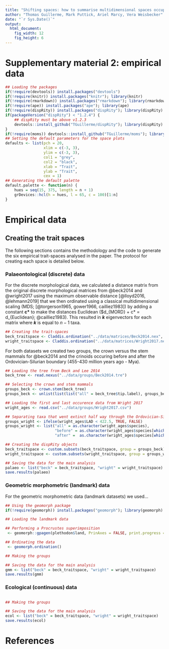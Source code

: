 ```yaml
---
title: "Shifting spaces: how to summarise multidimensional spaces occupancy? "
author: "Thomas Guillerme, Mark Puttick, Ariel Marcy, Vera Weisbecker"
date: "`r Sys.Date()`"
output:
  html_document:
    fig_width: 12
    fig_height: 6
---
```


# Supplementary material 2: empirical data

```r
## Loading the packages
if(!require(devtools)) install.packages("devtools")
if(!require(knitr)) install.packages("knitr"); library(knitr)
if(!require(rmarkdown)) install.packages("rmarkdown"); library(rmarkdown)
if(!require(ape)) install.packages("ape"); library(ape)
if(!require(dispRity)) install.packages("dispRity"); library(dispRity)
if(packageVersion("dispRity") < "1.2.4") {
    ## dispRity must be above v1.2.3
    devtools::install_github("TGuillerme/dispRity"); library(dispRity)
}
if(!require(moms)) devtools::install_github("TGuillerme/moms"); library(moms)
## Setting the default parameters for the space plots
defaults <- list(pch = 20,
                 xlim = c(-3, 3),
                 ylim = c(-3, 3),
                 col1 = "grey",
                 col2 = "black",
                 xlab = "Trait",
                 ylab = "Trait",
                 cex = 1)
## Generating the default palette
default.palette <- function(n) {
    hues = seq(15, 375, length = n + 1)
    grDevices::hcl(h = hues, l = 65, c = 100)[1:n]
}
```

# Empirical data

## Creating the trait spaces

The following sections contains the methodology and the code to generate the six empirical trait-spaces analysed in the paper.
The protocol for creating each space is detailed below.

### Palaeontological (discrete) data

For the discrete morphological data, we calculated a distance matrix from the original discrete morphological matrices from @beck2014 and @wright2017 using the maximum observable distance [@lloyd2016, @lehmann2019] that we then ordinated using a classical multidimensional scaling (MDS; [@torgerson1965, gower1966, cailliez1983]) by adding a constant **c\*** to make the distances Euclidean ($d_{MORD} + c* = d_{Euclidean}; @cailliez1983).
This resulted in ***k*** eigenvectors for each matrix where ***k*** is equal to $n-1$ taxa. 

```r
## Creating the trait-spaces
beck_traitspace <- Claddis.ordination("../data/matrices/Beck2014.nex", distance = "MORD")
wright_traitspace <- Claddis.ordination("../data/matrices/Wright2017.nex", distance = "MORD")
```

For both datasets we created two groups, the crown versus the stem mammals for @beck2014 and the crinoids occuring before and after the Ordovician-Silurian boundary (455-430 million years ago - Mya).

```r
## Loading the tree from Beck and Lee 2014
beck_tree <- read.nexus("../data/groups/Beck2014.tre")

## Selecting the crown and stem mammals
groups_beck <- crown.stem(beck_tree)
groups_beck <- unlist(list(list("all" = beck_tree$tip.label), groups_beck), recursive = FALSE)

## Loading the first and last occurence data from Wright 2017
wright_ages <- read.csv("../data/groups/Wright2017.csv")

## Separating taxa that went extinct half way through the Ordovician-Silurian extinction (442.5 Mya)
groups_wright <- ifelse(wright_ages$LAD < 422.5, TRUE, FALSE)
groups_wright <- list("all" = as.character(wright_ages$species),
                      "before" = as.character(wright_ages$species[which(groups_wright)]),
                      "after" =  as.character(wright_ages$species[which(!groups_wright)]))

## Creating the dispRity objects
beck_traitspace <- custom.subsets(beck_traitspace, group = groups_beck)
wright_traitspace <- custom.subsets(wright_traitspace, group = groups_wright)

## Saving the data for the main analysis
palaeo <- list("beck" = beck_traitspace, "wright" = wright_traitspace)
save.results(palaeo)
```


### Geometric morphometric (landmark) data

For the geometric morphometric data (landmark datasets) we used...

```r
## Using the geomorph package
if(!require(geomorph)) install.packages("geomorph"); library(geomorph)

## Loading the landmark data

## Performing a Procrustes superimposition
 <- geomorph::gpagen(plethodon$land, PrinAxes = FALSE, print.progress = FALSE)

## Ordinating the data
 <- geomorph.ordination()

```

```r
## Making the groups

## Saving the data for the main analysis
gmm <- list("beck" = beck_traitspace, "wright" = wright_traitspace)
save.results(gmm)
```

### Ecological (continuous) data

```r
```

```r
## Making the groups

## Saving the data for the main analysis
ecol <- list("beck" = beck_traitspace, "wright" = wright_traitspace)
save.results(ecol)
```



# References